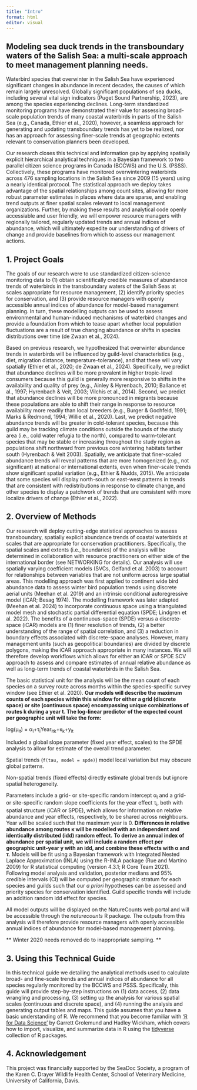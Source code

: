 ```yaml
---
title: "Intro"
format: html
editor: visual
---
```


## **Modeling sea duck trends in the transboundary waters of the Salish Sea: a multi-scale approach to meet management planning needs.**

Waterbird species that overwinter in the Salish Sea have experienced significant changes in abundance in recent decades, the causes of which remain largely unresolved. Globally significant populations of sea ducks, including several vital sign indicators (Puget Sound Partnership, 2023), are among the species experiencing declines. Long-term standardized monitoring programs have demonstrated their value for assessing broad-scale population trends of many coastal waterbirds in parts of the Salish Sea (e.g., Canada, Ethier et al., 2020), however, a seamless approach for generating and updating transboundary trends has yet to be realized, nor has an approach for assessing finer-scale trends at geographic extents relevant to conservation planners been developed.

Our research closes this technical and information gap by applying spatially explicit hierarchical analytical techniques in a Bayesian framework to two parallel citizen science programs in Canada (BCCWS) and the U.S. (PSSS). Collectively, these programs have monitored overwintering waterbirds across 476 sampling locations in the Salish Sea since 2009 (15 years) using a nearly identical protocol. The statistical approach we deploy takes advantage of the spatial relationships among count sites, allowing for more robust parameter estimates in places where data are sparse, and enabling trend outputs at finer spatial scales relevant to local management organizations. Further, by making these results and analytical code openly accessiable and user friendly, we will empower resource managers with regionally tailored, regularly updated trends and annual indices of abundance, which will ultimately expedite our understanding of drivers of change and provide baselines from which to assess our management actions.

## 1. Project Goals

The goals of our research were to use standardized citizen-science monitoring data to (1) obtain scientifically credible measures of abundance trends of waterbirds in the transboundary waters of the Salish Seas at scales appropriate for resource management, (2) identify priority species for conservation, and (3) provide resource managers with openly accessible annual indices of abundance for model-based management planning. In turn, these modelling outputs can be used to assess environmental and human-induced mechanisms of waterbird changes and provide a foundation from which to tease apart whether local population fluctuations are a result of true changing abundance or shifts in species distributions over time (de Zwaan et al., 2024).

Based on previous research, we hypothesized that overwinter abundance trends in waterbirds will be influenced by guild-level characteristics (e.g., diet, migration distance, temperature-tolerance), and that these will vary spatially (Ethier et al., 2020; de Zwaan et al., 2024). Specifically, we predict that abundance declines will be more prevalent in higher tropic-level consumers because this guild is generally more responsive to shifts in the availability and quality of prey (e.g., Ainley & Hyrenbach, 2010; Ballance et al., 1997; Hyrenbach & Veit, 2003; Vilchis et al., 2014). Second, we predict that abundance declines will be more pronounced in migrants because these populations are able to shift their range in response to resource availability more readily than local breeders (e.g., Burger & Gochfeld, 1991; Marks & Redmond, 1994; Willie et al., 2020). Last, we predict negative abundance trends will be greater in cold-tolerant species, because this guild may be tracking climate conditions outside the bounds of the study area (i.e., cold water refugia to the north), compared to warm-tolerant species that may be stable or increasing throughout the study region as populations shift northward from previous core wintering habitats farther south (Hyrenbach & Veit 2003). Spatially, we anticipate that finer-scaled abundance trends will reveal patterns that are more homogenized (e.g., not significant) at national or international extents, even when finer-scale trends show significant spatial variation (e.g., Ethier & Nudds, 2015). We anticipate that some species will display north-south or east-west patterns in trends that are consistent with redistributions in response to climate change, and other species to display a patchwork of trends that are consistent with more localize drivers of change (Ethier et al., 2022).

## 2. Overview of Methods

Our research will deploy cutting-edge statistical approaches to assess transboundary, spatially explicit abundance trends of coastal waterbirds at scales that are appropriate for conservation practitioners. Specifically, the spatial scales and extents (i.e., boundaries) of the analysis will be determined in collaboration with resource practitioners on either side of the international border (see NETWORKING for details). Our analysis will use spatially varying coefficient models (SVCs, Gelfand et al. 2003) to account for relationships between variables that are not uniform across large spatial areas. This modelling approach was first applied to continent wide bird abundance data to assess winter bird population trends using discrete aerial units (Meehan et al. 2019) and an intrinsic conditional autoregressive model (iCAR; Besag 1974). The modelling framework was later adapted (Meehan et al. 2024) to incorporate continuous space using a triangulated model mesh and stochastic partial differential equation (SPDE; Lindgren et al. 2022). The benefits of a continuous-space (SPDE) versus a discrete-space (iCAR) models are (1) finer resolution of trends, (2) a better understanding of the range of spatial correlation, and (3) a reduction in boundary effects associated with discrete-space analyses. However, many management units (such as geopolitical boundaries) are divided by discrete polygons, making the iCAR approach appropriate in many instances. We will therefore develop workflows which allows for either an iCAR or SPDE SCV approach to assess and compare estimates of annual relative abundance as well as long-term trends of coastal waterbirds in the Salish Sea.

The basic statistical unit for the analysis will be the mean count of each species on a survey route across months within the species-specific survey window (see Ethier et al. 2020). **Our models will describe the maximum counts of each species within this window for either a grid (discrete space) or site (continuous space) encompassing unique combinations of routes k during a year t. The log-linear predictor of the expected count per geographic unit will take the form:**

log(µ~it~) = α~i~+τ~i~Year~itk~+κ~k~+y~it~

Included a global slope parameter (fixed year effect, scales) to the SPDE analysis to allow for estimate of the overall trend parameter.

Spatial trends (`f(tau, model = spde)`) model local variation but may obscure global patterns.

Non-spatial trends (fixed effects) directly estimate global trends but ignore spatial heterogeneity.

Parameters include a grid- or site-specific random intercept α~i~ and a grid- or site-specific random slope coefficients for the year effect τ~i~, both with spatial structure (iCAR or SPDE), which allows for information on relative abundance and year effects, respectively, to be shared across neighbours. Year will be scaled such that the maximum year is 0. **Differences in relative abundance among routes κ will be modelled with an independent and identically distributed (idd) random effect.** **To derive an annual index of abundance per spatial unit, we will include a random effect per geographic unit-year y with an idd, and combine these effects with α and τ**. Models will be fit using a Bayesian framework with Integrated Nested Laplace Approximation (INLA) using the R-INLA package (Rue and Martino 2009) for R statistical computing (version 4.3.1; R Core Team 2021). Following model analysis and validation, posterior medians and 95% credible intervals (CI) will be computed per geographic stratum for each species and guilds such that our *a priori* hypotheses can be assessed and priority species for conservation identified. Guild specific trends will include an addition random idd effect for species.

All model outputs will be displayed on the NatureCounts web portal and will be accessible through the *naturecounts* R package. The outputs from this analysis will therefore provide resource managers with openly accessible annual indices of abundance for model-based management planning.

\*\* Winter 2020 needs removed do to inappropriate sampling. \*\*

## 3. Using this Technical Guide

In this technical guide we detailing the analytical methods used to calculate broad- and fine-scale trends and annual indices of abundance for all species regularly monitored by the BCCWS and PSSS. Specifically, this guide will provide step-by-step instructions on (1) data access, (2) data wrangling and processing, (3) setting up the analysis for various spatial scales (continuous and discrete space), and (4) running the analysis and generating output tables and maps. This guide assumes that you have a basic understanding of R. We recommend that you become familiar with ['R for Data Science'](http://r4ds.had.co.nz/) by Garrett Grolemund and Hadley Wickham, which covers how to import, visualize, and summarize data in R using the [tidyverse](https://www.tidyverse.org/) collection of R packages.

## 4. Acknowledgement

This project was financially supported by the SeaDoc Society, a program of the Karen C. Drayer Wildlife Health Center, School of Veterinary Medicine, University of California, Davis.
